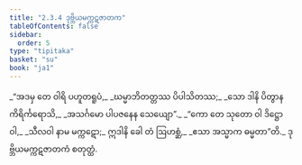 ```yaml
---
title: "2.3.4 ဒုဗ္ဘိယမက္ကဋဇာတက"
tableOfContents: false
sidebar:
  order: 5
type: "tipitaka"
basket: "su"
book: "ja1"
---
```



<DynamicBreadcrumb />

<Division number="47" book="ja1">

<Paragraph number="415" type="verses" book="ja1">
_“အဒမှ တေ ဝါရိ ပဟူတရူပံ,_  
_ဃမ္မာဘိတတ္တဿ ပိပါသိတဿ;_  
_သော ဒါနိ ပိတွာန ကိရိင်္ကရောသိ,_  
_အသင်္ဂမော ပါပဇနေန သေယျော”._  

</Paragraph>

</Division>
<Division number="48" book="ja1">

<Paragraph number="416" type="verses" book="ja1">
_“ကော တေ သုတော ဝါ ဒိဋ္ဌော ဝါ,_  
_သီလဝါ နာမ မက္ကဋော;_  
ဣဒါနိ ခေါ တံ ဩဟစ္ဆံ,_  
_ဧသာ အသ္မာက ဓမ္မတာ”တိ._  


</Paragraph>
</Division>

<Paragraph number="417" type="center" book="ja1">
ဒုဗ္ဘိယမက္ကဋဇာတကံ စတုတ္ထံ.
</Paragraph>